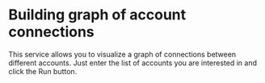 # Building graph of account connections

This service allows you to visualize a graph of connections between different accounts.
Just enter the list of accounts you are interested in and click the Run button.